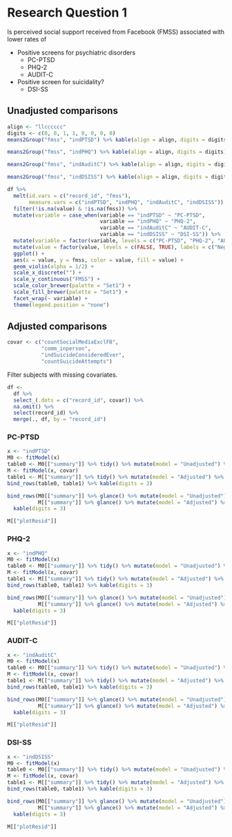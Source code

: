 # Research Question 1

Is perceived social support received from Facebook (FMSS) associated with lower rates of 

* Positive screens for psychiatric disorders
  * PC-PTSD
  * PHQ-2
  * AUDIT-C
* Positive screen for suicidality?
  * DSI-SS


## Unadjusted comparisons

```r
align <- "llcccccc"
digits <- c(0, 0, 1, 1, 0, 0, 0, 0)
means2Group("fmss", "indPTSD") %>% kable(align = align, digits = digits)
```

\newline

```r
means2Group("fmss", "indPHQ") %>% kable(align = align, digits = digits)
```

\newline

```r
means2Group("fmss", "indAuditC") %>% kable(align = align, digits = digits)
```

\newline

```r
means2Group("fmss", "indDSISS") %>% kable(align = align, digits = digits)
```

\newline

```r
df %>% 
  melt(id.vars = c("record_id", "fmss"),
       measure.vars = c("indPTSD", "indPHQ", "indAuditC", "indDSISS")) %>% 
  filter(!is.na(value) & !is.na(fmss)) %>% 
  mutate(variable = case_when(variable == "indPTSD" ~ "PC-PTSD",
                              variable == "indPHQ" ~ "PHQ-2",
                              variable == "indAuditC" ~ "AUDIT-C",
                              variable == "indDSISS" ~ "DSI-SS")) %>% 
  mutate(variable = factor(variable, levels = c("PC-PTSD", "PHQ-2", "AUDIT-C", "DSI-SS"))) %>% 
  mutate(value = factor(value, levels = c(FALSE, TRUE), labels = c("Negative", "Positive"))) %>% 
  ggplot() +
  aes(x = value, y = fmss, color = value, fill = value) +
  geom_violin(alpha = 1/2) +
  scale_x_discrete("") +
  scale_y_continuous("FMSS") +
  scale_color_brewer(palette = "Set1") + 
  scale_fill_brewer(palette = "Set1") +
  facet_wrap(~ variable) +
  theme(legend.position = "none")
```


## Adjusted comparisons

```r
covar <- c("countSocialMediaExclFB",
           "comm_inperson",
           "indSuicideConsideredEver",
           "countSuicideAttempts")
```

Filter subjects with missing covariates.

```r
df <-
  df %>% 
  select_(.dots = c("record_id", covar)) %>% 
  na.omit() %>% 
  select(record_id) %>% 
  merge(., df, by = "record_id")
```


### PC-PTSD

```r
x <- "indPTSD"
M0 <- fitModel(x)
table0 <- M0[["summary"]] %>% tidy() %>% mutate(model = "Unadjusted") %>% select(model, everything())
M <- fitModel(x, covar)
table1 <- M[["summary"]] %>% tidy() %>% mutate(model = "Adjusted") %>% select(model, everything())
bind_rows(table0, table1) %>% kable(digits = 3)
```

\newline

```r
bind_rows(M0[["summary"]] %>% glance() %>% mutate(model = "Unadjusted") %>% select(model, everything()),
          M[["summary"]] %>% glance() %>% mutate(model = "Adjusted") %>% select(model, everything())) %>% 
  kable(digits = 3)
```

```r
M[["plotResid"]]
```

### PHQ-2

```r
x <- "indPHQ"
M0 <- fitModel(x)
table0 <- M0[["summary"]] %>% tidy() %>% mutate(model = "Unadjusted") %>% select(model, everything())
M <- fitModel(x, covar)
table1 <- M[["summary"]] %>% tidy() %>% mutate(model = "Adjusted") %>% select(model, everything())
bind_rows(table0, table1) %>% kable(digits = 3)
```

\newline

```r
bind_rows(M0[["summary"]] %>% glance() %>% mutate(model = "Unadjusted") %>% select(model, everything()),
          M[["summary"]] %>% glance() %>% mutate(model = "Adjusted") %>% select(model, everything())) %>% 
  kable(digits = 3)
```

```r
M[["plotResid"]]
```

### AUDIT-C

```r
x <- "indAuditC"
M0 <- fitModel(x)
table0 <- M0[["summary"]] %>% tidy() %>% mutate(model = "Unadjusted") %>% select(model, everything())
M <- fitModel(x, covar)
table1 <- M[["summary"]] %>% tidy() %>% mutate(model = "Adjusted") %>% select(model, everything())
bind_rows(table0, table1) %>% kable(digits = 3)
```

\newline

```r
bind_rows(M0[["summary"]] %>% glance() %>% mutate(model = "Unadjusted") %>% select(model, everything()),
          M[["summary"]] %>% glance() %>% mutate(model = "Adjusted") %>% select(model, everything())) %>% 
  kable(digits = 3)
```

```r
M[["plotResid"]]
```

### DSI-SS

```r
x <- "indDSISS"
M0 <- fitModel(x)
table0 <- M0[["summary"]] %>% tidy() %>% mutate(model = "Unadjusted") %>% select(model, everything())
M <- fitModel(x, covar)
table1 <- M[["summary"]] %>% tidy() %>% mutate(model = "Adjusted") %>% select(model, everything())
bind_rows(table0, table1) %>% kable(digits = 3)
```

\newline

```r
bind_rows(M0[["summary"]] %>% glance() %>% mutate(model = "Unadjusted") %>% select(model, everything()),
          M[["summary"]] %>% glance() %>% mutate(model = "Adjusted") %>% select(model, everything())) %>% 
  kable(digits = 3)
```

```r
M[["plotResid"]]
```

